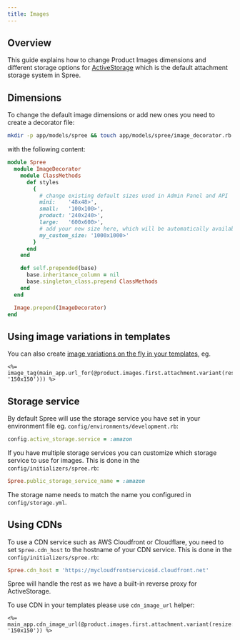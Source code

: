 ```yaml
---
title: Images
---
```


## Overview

This guide explains how to change Product Images dimensions and different storage options for [ActiveStorage](https://edgeguides.rubyonrails.org/active_storage_overview.html) which is the default attachment storage system in Spree.


## Dimensions

To change the default image dimensions or add new ones you need to create a decorator file:

```bash
mkdir -p app/models/spree && touch app/models/spree/image_decorator.rb
```

with the following content:

```ruby
module Spree
  module ImageDecorator
    module ClassMethods
      def styles
        {
          # change existing default sizes used in Admin Panel and API
          mini:    '48x48>',
          small:   '100x100>',
          product: '240x240>',
          large:   '600x600>', 
          # add your new size here, which will be automatically available in the API
          my_custom_size: '1000x1000>'
        }
      end
    end

    def self.prepended(base)
      base.inheritance_column = nil
      base.singleton_class.prepend ClassMethods
    end
  end

  Image.prepend(ImageDecorator)
end
```

## Using image variations in templates

You can also create [image variations on the fly in your templates](https://guides.rubyonrails.org/active_storage_overview.html), eg.

```erb
<%= image_tag(main_app.url_for(@product.images.first.attachment.variant(resize: '150x150'))) %>
```

## Storage service

By default Spree will use the storage service you have set in your environment file eg. `config/environments/development.rb`:

```ruby
config.active_storage.service = :amazon
```

If you have multiple storage services you can customize which storage service to use for images. This is done in the `config/initializers/spree.rb`:

```ruby
Spree.public_storage_service_name = :amazon
```

The storage name needs to match the name you configured in `config/storage.yml`.

## Using CDNs

To use a CDN service such as AWS Cloudfront or Cloudflare, you need to set `Spree.cdn_host` to the hostname of your CDN service. This is done in the `config/initializers/spree.rb`:

```ruby
Spree.cdn_host = 'https://mycloudfrontserviceid.cloudfront.net'
```

Spree will handle the rest as we have a built-in reverse proxy for ActiveStorage.

To use CDN in your templates please use `cdn_image_url` helper:

```erb
<%= main_app.cdn_image_url(@product.images.first.attachment.variant(resize: '150x150')) %>
```

